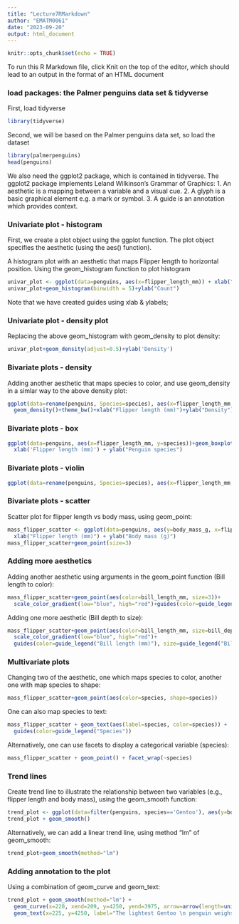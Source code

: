 ---
title: "Lecture7RMarkdown"
author: "EMATM0061"
date: "2023-09-20"
output: html_document
---

```{r setup, include=FALSE}
knitr::opts_chunk$set(echo = TRUE)
```

To run this R Markdown file, click Knit on the top of the editor, which should lead to an output in the format of an HTML document 

###  load packages: the Palmer penguins data set & tidyverse 

First, load tidyverse
```{r}
library(tidyverse)
```

Second, we will be based on the Palmer penguins data set, so load the dataset 
```{r}
library(palmerpenguins)
head(penguins)
```

We also need the ggplot2 package, which is contained in tidyverse. The ggplot2 package implements Leland Wilkinson’s Grammar of Graphics:
1. An aesthetic is a mapping between a variable and a visual cue.
2. A glyph is a basic graphical element e.g. a mark or symbol.
3. A guide is an annotation which provides context.


### Univariate plot - histogram 

First, we create a plot object using the ggplot function. The plot object specifies the aesthetic (using the aes() function). 

A histogram plot with an aesthetic that maps Flipper length to horizontal position. Using the geom_histogram function to plot histogram

```{r}
univar_plot <- ggplot(data=penguins, aes(x=flipper_length_mm)) + xlab("Flipper Length (mm)")
univar_plot+geom_histogram(binwidth = 5)+ylab("Count")
```

Note that we have created guides using xlab & ylabels; 


### Univariate plot - density plot 

Replacing the above geom_histogram with geom_density to plot density: 
```{r}
univar_plot+geom_density(adjust=0.5)+ylab('Density')
```


### Bivariate plots - density 
Adding another aesthetic that maps species to color, and use geom_density in a simlar way to the above density plot:
```{r}
ggplot(data=rename(penguins, Species=species), aes(x=flipper_length_mm, color=Species))+
  geom_density()+theme_bw()+xlab("Flipper length (mm)")+ylab("Density")
```


### Bivariate plots - box  

```{r}
ggplot(data=penguins, aes(x=flipper_length_mm, y=species))+geom_boxplot()+
  xlab('Flipper length (mm)') + ylab("Penguin species")
```


### Bivariate plots - violin 
```{r}
ggplot(data=rename(penguins, Species=species), aes(x=flipper_length_mm, y=Species, fill=Species))+geom_violin()+theme_bw()+xlab("Flipper length (mm)")
```

### Bivariate plots - scatter 

Scatter plot for flipper length vs body mass, using geom_point:

```{r}
mass_flipper_scatter <- ggplot(data=penguins, aes(y=body_mass_g, x=flipper_length_mm))+
  xlab("Flipper length (mm)") + ylab("Body mass (g)")
mass_flipper_scatter+geom_point(size=3)
```


### Adding more aesthetics

Adding another aesthetic using arguments in the geom_point function (Bill length to color):

```{r}
mass_flipper_scatter+geom_point(aes(color=bill_length_mm, size=3))+
  scale_color_gradient(low="blue", high="red")+guides(color=guide_legend("Bill length (mm)"))
```

Adding one more aesthetic (Bill depth to size):
```{r}
mass_flipper_scatter+geom_point(aes(color=bill_length_mm, size=bill_depth_mm))+
  scale_color_gradient(low="blue", high="red")+
  guides(color=guide_legend("Bill length (mm)"), size=guide_legend("Bill depth (mm)"))
```

### Multivariate plots
Changing two of the aesthetic, one which maps species to color, another one with map species to shape:
```{r}
mass_flipper_scatter+geom_point(aes(color=species, shape=species))
```


One can also map species to text:
```{r}
mass_flipper_scatter + geom_text(aes(label=species, color=species)) + 
  guides(color=guide_legend("Species"))
```


Alternatively, one can use facets to display a categorical variable (species):

```{r}
mass_flipper_scatter + geom_point() + facet_wrap(~species)
```


### Trend lines 

Create trend line to illustrate the relationship between two variables (e.g., flipper length and body mass), using the geom_smooth function:
```{r}
trend_plot <- ggplot(data=filter(penguins, species=='Gentoo'), aes(y=body_mass_g, x=flipper_length_mm))  + xlab('Flipper length (mm)') + ylab('Body mess (g)') + geom_point()
trend_plot + geom_smooth()
```

Alternatively, we can add a linear trend line, using method "lm" of geom_smooth:
```{r}
trend_plot+geom_smooth(method="lm")
```


### Adding annotation to the plot
Using a combination of geom_curve and geom_text:
```{r}
trend_plot + geom_smooth(method="lm") + 
  geom_curve(x=220, xend=209, y=4250, yend=3975, arrow=arrow(length=unit(0.5, 'cm')), curvature=0.1) + 
  geom_text(x=225, y=4250, label="The lightest Gentoo \n penguin weighs 39.5 kg")
```






